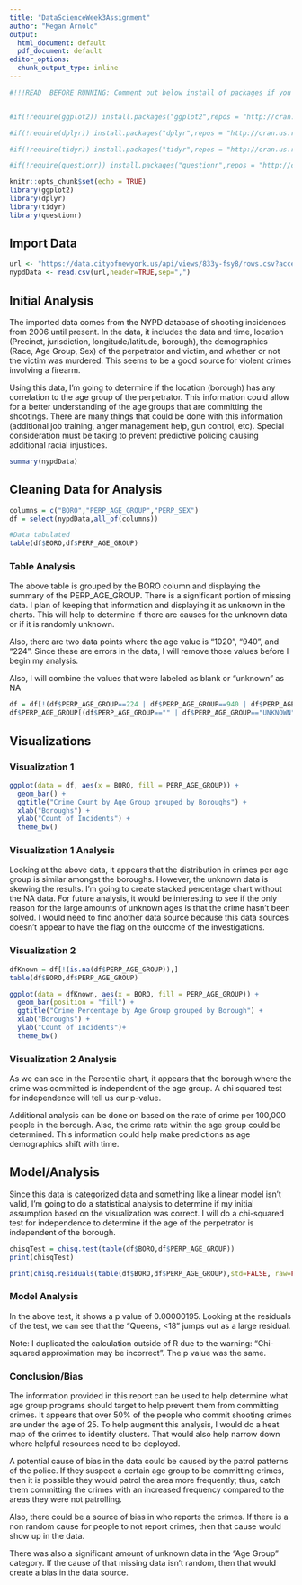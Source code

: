 ```yaml
---
title: "DataScienceWeek3Assignment"
author: "Megan Arnold"
output:
  html_document: default
  pdf_document: default
editor_options:
  chunk_output_type: inline
---
```



```r

#!!!READ  BEFORE RUNNING: Comment out below install of packages if you don't want them installed through this method. Only completed to ensure the document would knit first try.


#if(!require(ggplot2)) install.packages("ggplot2",repos = "http://cran.us.r-project.org")

#if(!require(dplyr)) install.packages("dplyr",repos = "http://cran.us.r-project.org")

#if(!require(tidyr)) install.packages("tidyr",repos = "http://cran.us.r-project.org")

#if(!require(questionr)) install.packages("questionr",repos = "http://cran.us.r-project.org")
```



```r
knitr::opts_chunk$set(echo = TRUE)
library(ggplot2)
library(dplyr)
library(tidyr)
library(questionr)
```

## Import Data

```r
url <- "https://data.cityofnewyork.us/api/views/833y-fsy8/rows.csv?accessType=DOWNLOAD"
nypdData <- read.csv(url,header=TRUE,sep=",")
```

## Initial Analysis

The imported data comes from the NYPD database of shooting incidences from 2006 until present. In the data, it includes the data and time, location (Precinct, jurisdiction, longitude/latitude, borough), the demographics (Race, Age Group, Sex) of the perpetrator and victim, and whether or not the victim was murdered. This seems to be a good source for violent crimes involving a firearm.

Using this data, I'm going to determine if the location (borough) has any correlation to the age group of the perpetrator. This information could allow for a better understanding of the age groups that are committing the shootings. There are many things that could be done with this information (additional job training, anger management help, gun control, etc). Special consideration must be taking to prevent predictive policing causing additional racial injustices. 

```r
summary(nypdData)
```

## Cleaning Data for Analysis
```r
columns = c("BORO","PERP_AGE_GROUP","PERP_SEX")
df = select(nypdData,all_of(columns))

#Data tabulated
table(df$BORO,df$PERP_AGE_GROUP)
```
### Table Analysis

The above table is grouped by the BORO column and displaying the summary of the PERP_AGE_GROUP. There is a significant portion of missing data. I plan of keeping that information and displaying it as unknown in the charts. This will help to determine if there are causes for the unknown data or if it is randomly unknown.

Also, there are two data points where the age value is "1020", "940", and "224". Since these are errors in the data, I will remove those values before I begin my analysis.

Also, I will combine the values that were labeled as blank or "unknown" as NA

```r
df = df[!(df$PERP_AGE_GROUP==224 | df$PERP_AGE_GROUP==940 | df$PERP_AGE_GROUP==1020),] #Remove the incorrect data
df$PERP_AGE_GROUP[(df$PERP_AGE_GROUP=="" | df$PERP_AGE_GROUP=="UNKNOWN")] <-NA #Make blank and unknown consistent
```

## Visualizations

### Visualization 1
```r
ggplot(data = df, aes(x = BORO, fill = PERP_AGE_GROUP)) +
  geom_bar() +
  ggtitle("Crime Count by Age Group grouped by Boroughs") + 
  xlab("Boroughs") +
  ylab("Count of Incidents") +
  theme_bw()
```

### Visualization 1 Analysis

Looking at the above data, it appears that the distribution in crimes per age group is similar amongst the boroughs. However, the unknown data is skewing the results. I'm going to create stacked percentage chart without the NA data. For future analysis, it would be interesting to see if the only reason for the large amounts of unknown ages is that the crime hasn't been solved. I would need to find another data source because this data sources doesn't appear to have the flag on the outcome of the investigations.

### Visualization 2
```r
dfKnown = df[!(is.na(df$PERP_AGE_GROUP)),]
table(df$BORO,df$PERP_AGE_GROUP)
```
```r
ggplot(data = dfKnown, aes(x = BORO, fill = PERP_AGE_GROUP)) +
  geom_bar(position = "fill") +
  ggtitle("Crime Percentage by Age Group grouped by Borough") + 
  xlab("Boroughs") +
  ylab("Count of Incidents")+
  theme_bw()
```

### Visualization 2 Analysis

As we can see in the Percentile chart, it appears that the borough where the crime was committed is independent of the age group. A chi squared test for independence will tell us our p-value. 

Additional analysis can be done on based on the rate of crime per 100,000 people in the borough. Also, the crime rate within the age group could be determined. This information could help make predictions as age demographics shift with time.

## Model/Analysis

Since this data is categorized data and something like a linear model isn't valid, I'm going to do a statistical analysis to determine if my initial assumption based on the visualization was correct. I will do a chi-squared test for independence to determine if the age of the perpetrator is independent of the borough.

```r

chisqTest = chisq.test(table(df$BORO,df$PERP_AGE_GROUP))
print(chisqTest)

print(chisq.residuals(table(df$BORO,df$PERP_AGE_GROUP),std=FALSE, raw=FALSE))
```

### Model Analysis

In the above test, it shows a p value of 0.00000195. Looking at the residuals of the test, we can see that the "Queens, <18" jumps out as a large residual.

Note:
I duplicated the calculation outside of R due to the warning: "Chi-squared approximation may be incorrect". The p value was the same. 


### Conclusion/Bias
The information provided in this report can be used to help determine what age group programs should target to help prevent them from committing crimes. It appears that over 50% of the people who commit shooting crimes are under the age of 25. To help augment this analysis, I would do a heat map of the crimes to identify clusters. That would also help narrow down where helpful resources need to be deployed. 

A potential cause of bias in the data could be caused by the patrol patterns of the police. If they suspect a certain age group to be committing crimes, then it is possible they would patrol the area more frequently; thus, catch them committing the crimes with an increased frequency compared to the areas they were not patrolling. 

Also, there could be a source of bias in who reports the crimes. If there is a non random cause for people to not report crimes, then that cause would show up in the data.

There was also a significant amount of unknown data in the "Age Group" category. If the cause of that missing data isn't random, then that would create a bias in the data source.

